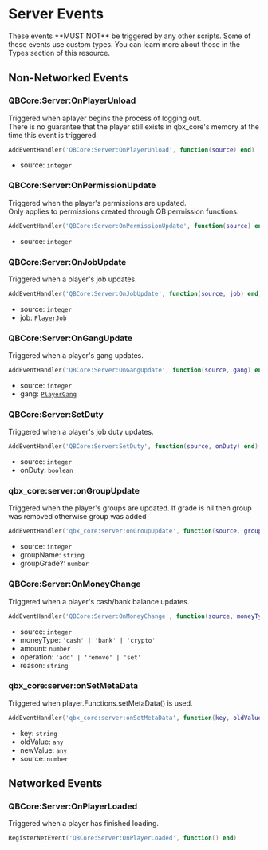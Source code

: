 
# Server Events

<Callout type="warning">
  These events **MUST NOT** be triggered by any other scripts.
</Callout>

<Callout type='info'>
  Some of these events use custom types.
  You can learn more about those in the Types section of this resource.
</Callout>

## Non-Networked Events

### QBCore:Server:OnPlayerUnload

Triggered when aplayer begins the process of logging out. \
There is no guarantee that the player still exists in qbx_core's memory at the time this event is triggered.

```lua
AddEventHandler('QBCore:Server:OnPlayerUnload', function(source) end)
```

- source: `integer`

### QBCore:Server:OnPermissionUpdate

Triggered when the player's permissions are updated. \
Only applies to permissions created through QB permission functions.

```lua
AddEventHandler('QBCore:Server:OnPermissionUpdate', function(source) end)
```

- source: `integer`

### QBCore:Server:OnJobUpdate

Triggered when a player's job updates.

```lua
AddEventHandler('QBCore:Server:OnJobUpdate', function(source, job) end)
```

- source: `integer`
- job: [`PlayerJob`](../types/player.mdx#playerjob)

### QBCore:Server:OnGangUpdate

Triggered when a player's gang updates.

```lua
AddEventHandler('QBCore:Server:OnGangUpdate', function(source, gang) end)
```

- source: `integer`
- gang: [`PlayerGang`](../types/player.mdx#playergang)

### QBCore:Server:SetDuty

Triggered when a player's job duty updates.

```lua
AddEventHandler('QBCore:Server:SetDuty', function(source, onDuty) end)
```

- source: `integer`
- onDuty: `boolean`

### qbx_core:server:onGroupUpdate

Triggered when the player's groups are updated. If grade is nil then group was removed otherwise group was added

```lua
AddEventHandler('qbx_core:server:onGroupUpdate', function(source, groupName, groupGrade) end)
```

- source: `integer`
- groupName: `string`
- groupGrade?: `number`

### QBCore:Server:OnMoneyChange

Triggered when a player's cash/bank balance updates.

```lua
AddEventHandler('QBCore:Server:OnMoneyChange', function(source, moneyType, amount, operation, reason) end)
```

- source: `integer`
- moneyType: `'cash' | 'bank' | 'crypto'`
- amount: `number`
- operation: `'add' | 'remove' | 'set'`
- reason: `string`

### qbx_core:server:onSetMetaData

Triggered when player.Functions.setMetaData() is used.

```lua
AddEventHandler('qbx_core:server:onSetMetaData', function(key, oldValue, newValue, source) end)
```

- key: `string`
- oldValue: `any`
- newValue: `any`
- source: `number`

## Networked Events

### QBCore:Server:OnPlayerLoaded

Triggered when a player has finished loading.

```lua
RegisterNetEvent('QBCore:Server:OnPlayerLoaded', function() end)
```
